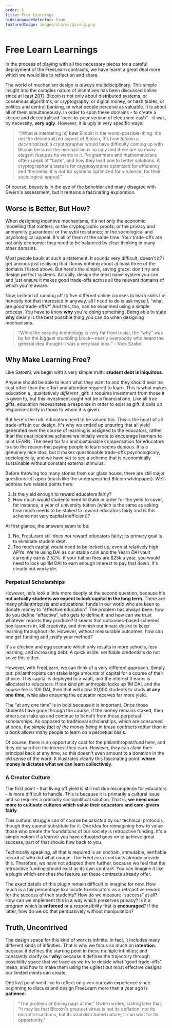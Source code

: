 ```yaml
---
order: 5
title: Free Learnings
hideLanguageSelector: true
featuredImage: images/shares/giving.png
---
```


# Free Learn Learnings

In the process of playing with all the necessary pieces for a careful deployment of the FreeLearn contracts, we have learnt a great deal more which we would like to reflect on and share.

The world of mechanism design is _always_ multidisciplinary. This simple insight into the complex nature of incentives has been discussed online since at least [2011](https://www.gwern.net/Bitcoin-is-Worse-is-Better). Bitcoin is not only about distributed systems, or consensus algorithms, or cryptography, or digital money, or hash tables, or politics and central banking, or what people perceive as valuable. It is about all of them simultaneously. In order to span these domains - to create a secure and decentralised “peer-to-peer version of electronic cash” - it was, by necessity, **very ugly**. However, it is ugly in very specific ways:

> “[What is interesting is] **how** Bitcoin is the worst-possible-thing. It's not the decentralized aspect of Bitcoin, it's _how Bitcoin is decentralised_: a cryptographer would have difficulty coming up with Bitcoin because the mechanism is so ugly and there are so many elegant features he wants in it. Programmers and mathematicians often speak of “taste”, and how they lead one to better solutions. A cryptographer's taste is for cryptosystems optimized for efficiency and theorems; it is not for systems optimized for virulence, for their sociological appeal.”

Of course, beauty is in the eye of the beholder and many disagree with Gwern's assessment, but it remains a fascinating exploration.

## Worse is Better, But How?

When designing incentive mechanisms, it's not only the economic modelling that matters; or the cryptographic proofs; or the privacy and anonymity guarantees; or the sybil resistance; or the sociological and psychological appeal. It's all of them at the same time. Your trade-offs are not only economic: they need to be balanced by clear thinking in many other domains.

Most people baulk at such a statement. It sounds very difficult, doesn't it? I get anxious just realising that I know nothing about at least three of the domains I listed above. But here's the simple, saving grace: don't try and design perfect systems. Actually, design the most naïve system you can and just ensure it makes good trade-offs across all the relevant domains of which you're aware.

Now, instead of running off to five different online courses to learn skills I'm honestly not that interested in anyway, all I need to do is ask myself, “what are _good_ trade-offs?” And this, too, can be examined using a simple process. You have to know **why** you're doing something. Being able to state **why** clearly is the best possible thing you can do when designing mechanisms.

> “While the security technology is very far from trivial, the “why” was by far the biggest stumbling block—nearly everybody who heard the general idea thought it was a very bad idea.” - Nick Szabo

## Why Make Learning Free?

Like Satoshi, we begin with a very simple truth: **student debt is iniquitous**. 

Anyone should be able to learn what they want to and they should bear no cost other than the effort and attention required to learn. This is what makes education a_ qualitatively _different_ _gift: it requires investment from those it is given to, but this investment ought not be a financial one. Like all true gifts, education necessitates a response in order to exist as gift: it calls up response-ability in those to whom it is given.

But here's the rub: educators need to be valued too. This is the heart of all trade-offs in our design. It's why we ended up ensuring that all yield generated over the course of learning is assigned to the educators, rather than the neat incentive scheme we initially wrote to encourage learners to mint LEARN. The need for fair and sustainable compensation for educators is also the reason that paying people to learn seems dubious. It is a genuinely nice idea, but it makes questionable trade-offs psychologicaly, sociologically, and we have yet to see a scheme that is economically sustainable without constant external stimulus. 

Before throwing too many stones from our glass house, there are still major questions left open (much like the underspecified Bitcoin whitepaper). We'll address two related points here:

1. Is the yield enough to reward educators fairly?
2. How much would students need to stake in order for the yield to cover, for instance, a year of university tuition (which is the same as asking how much needs to be staked to reward educators fairly and is this scheme not very capital inefficient)?

At first glance, the answers seem to be: 

1. No, FreeLearn still does not reward educators fairly; its primary goal is to eliminate student debt. 
2. Too much capital would need to be locked up, even at relatively high APYs. We're using DAI as our stable coin and the Yearn DAI vault currently earns 2.52%. If your tuition fees are $25k a year, you would need to lock up 1M DAI to earn enough interest to pay that down. It's clearly not workable.

### Perpetual Scholarships

However, let's look a little more deeply at the second question, because it's **not actually students we expect to lock capital in the long term**. There are many philanthropists and educational funds in our world who are keen to donate money to “effective education”. The problem has always been: how do you define “effective”, who gets to define it, and how can we trust whatever reports they produce? It seems that outcomes-based schemes box learners in, kill creativity, and diminish our innate desire to keep learning throughout life. However, without measurable outcomes, how can one get funding and justify your method?

It's a chicken and egg scenario which only results in more schools, less learning, and increasing debt. A quick aside: verifiable credentials do not solve this either.

However, with FreeLearn, we can think of a very different approach. Simply put: philanthropists can stake large amounts of capital for a course of their choice. This capital is deployed to a vault, and the interest it earns is allocated to educators. If our kind philanthropist locks up 1M DAI, and the course fee is 100 DAI, then that will allow 10,000 students to study **at any one time**, while also ensuring the educator receives far more yield.

The “at any one time” is in bold because it is important. Once those students have gone through the course, if the money remains staked, then others can take up and continue to benefit from these perpetual scholarships. As opposed to traditional scholarships, which are consumed at once, the _simple fact of the money being in these contracts rather than in a bank_ allows many people to learn on a perpetual basis.

Of course, there is an opportunity cost for the philanthropist/fund here, and they do sacrifice the interest they earn. However, they can claim their principal back at any time, so this doesn't even amount to a donation in the old sense of the word. It illustrates clearly this fascinating point: **where money is dictates what we can learn collectively**.

### A Creator Culture

The first point - that living off yield is still not due recompense for educators - is more difficult to handle. This is because it is primarily a cultural issue and so requires a primarily sociopolitical solution. That is, **we need once more to cultivate cultures which value their educators and care-givers fairly**.

This cultural struggle can of course be _assisted_ by our technical protocols, though they cannot substitute for it. One idea for reimagining how to value those who create the foundations of our society is retroactive funding. It's a simple notion: if a learner you have educated goes on to achieve great success, part of that should flow back to you.

Technically speaking, all that is required is an onchain, immutable, verifiable record of who did what course. The FreeLearn contracts already provide this. Therefore, we have not adapted them further, because we feel that the retroactive funding should exist as its own contract. You can imagine it like a plugin which enriches the feature set these contracts already offer.

The exact details of this plugin remain difficult to imagine for now. How much is a fair percentage to allocate to educators as a retroactive reward for the success of their students? How do we measure “success” at all? How can we implement this in a way which preserves privacy? Is it a program which is **enforced** or a responsibility that is **encouraged**? If the latter, how do we do that persuasively without manipulation?

## Truth, Uncontrived

The design space for this kind of work is infinite. In fact, it includes many different kinds of infinities. That is why we focus so much on **intention**: because it defines the starting point in these multiple infinities; and constantly clarify our **why**: because it defines the trajectory through possibility space that we trace as we try to decide what “good trade-offs” mean; and how to make them using the ugliest but most effective designs our limited minds can create.

One last point we'd like to reflect on given our own experience since beginning to discuss and design FreeLearn more than a year ago is **patience**:

> “The problem of timing nags at me,” Gwern writes, stating later that, “It may be that Bitcoin's greatest virtue is not its deflation, nor its microtransactions, but its viral distributed nature; it can wait for its opportunity.”
